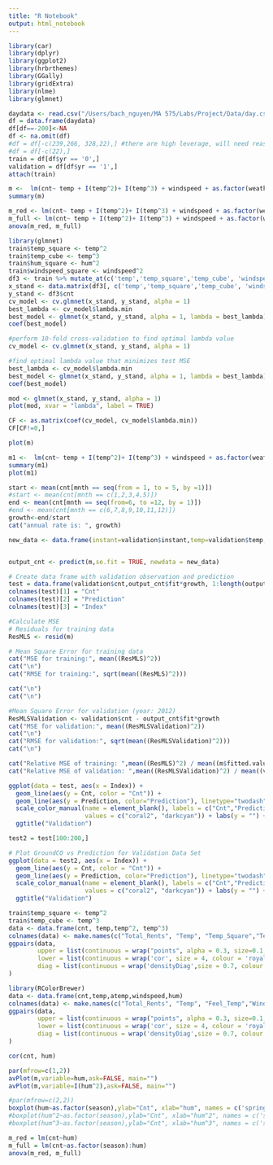 ```yaml
---
title: "R Notebook"
output: html_notebook
---
```


```r
library(car)
library(dplyr)
library(ggplot2)
library(hrbrthemes)
library(GGally)
library(gridExtra)
library(nlme)
library(glmnet)
```


```r
daydata <- read.csv("/Users/bach_nguyen/MA 575/Labs/Project/Data/day.csv",header=TRUE)
df = data.frame(daydata)
df[df==-200]<-NA
df <- na.omit(df)
#df = df[-c(239,266, 328,22),] #there are high leverage, will need reasons to justify removing
#df = df[-c(22),]
train = df[df$yr == '0',]
validation = df[df$yr == '1',]
attach(train)
```

```r
m <-  lm(cnt~ temp + I(temp^2)+ I(temp^3) + windspeed + as.factor(weathersit) + as.factor(season))
summary(m)
```

```r
m_red <- lm(cnt~ temp + I(temp^2)+ I(temp^3) + windspeed + as.factor(weathersit) + as.factor(season) )
m_full <- lm(cnt~ temp + I(temp^2)+ I(temp^3) + windspeed + as.factor(weathersit) + as.factor(season) + as.factor(season):(I(hum^3)))
anova(m_red, m_full)
```



```r
library(glmnet)
train$temp_square <- temp^2
train$temp_cube <- temp^3
train$hum_square <- hum^2
train$windspeed_square <- windspeed^2
df3 <- train %>% mutate_at(c('temp','temp_square','temp_cube', 'windspeed','hum_square','hum','cnt'), ~(scale(.) %>% as.vector))
x_stand <- data.matrix(df3[, c('temp','temp_square','temp_cube', 'windspeed','hum_square','hum')])
y_stand <- df3$cnt
cv_model <- cv.glmnet(x_stand, y_stand, alpha = 1)
best_lambda <- cv_model$lambda.min
best_model <- glmnet(x_stand, y_stand, alpha = 1, lambda = best_lambda)
coef(best_model)
```

```r
#perform 10-fold cross-validation to find optimal lambda value
cv_model <- cv.glmnet(x_stand, y_stand, alpha = 1)

#find optimal lambda value that minimizes test MSE
best_lambda <- cv_model$lambda.min
best_model <- glmnet(x_stand, y_stand, alpha = 1, lambda = best_lambda)
coef(best_model)
```


```r
mod <- glmnet(x_stand, y_stand, alpha = 1)
plot(mod, xvar = "lambda", label = TRUE)
```

```r
CF <- as.matrix(coef(cv_model, cv_model$lambda.min))
CF[CF!=0,]
```

```r
plot(m)
```


```r
m1 <-  lm(cnt~ temp + I(temp^2)+ I(temp^3) + windspeed + as.factor(weathersit) + as.factor(season) )
summary(m1)
plot(m1)
```


```r
start <- mean(cnt[mnth == seq(from = 1, to = 5, by =1)])
#start <- mean(cnt[mnth == c(1,2,3,4,5)])
end <- mean(cnt[mnth == seq(from=6, to =12, by = 1)])
#end <- mean(cnt[mnth == c(6,7,8,9,10,11,12)])
growth<-end/start
cat("annual rate is: ", growth)
```

```r
new_data <- data.frame(instant=validation$instant,temp=validation$temp, windspeed =validation$windspeed,hum=validation$hum, season =validation$season, weathersit=validation$weathersit, workingday=validation$workingday, mnth= validation$mnth, holiday = validation$holiday, weekday=validation$weekday, yr=validation$yr)


output_cnt <- predict(m,se.fit = TRUE, newdata = new_data)

# Create data frame with validation observation and prediction
test = data.frame(validation$cnt,output_cnt$fit*growth, 1:length(output_cnt$fit));
colnames(test)[1] = "Cnt"
colnames(test)[2] = "Prediction"
colnames(test)[3] = "Index"
```

```r
#Calculate MSE
# Residuals for training data
ResMLS <- resid(m)

# Mean Square Error for training data
cat("MSE for training:", mean((ResMLS)^2))
cat("\n")
cat("RMSE for training:", sqrt(mean((ResMLS)^2)))

cat("\n")
cat("\n")

#Mean Square Error for validation (year: 2012)
ResMLSValidation <- validation$cnt - output_cnt$fit*growth
cat("MSE for validation:", mean((ResMLSValidation)^2))
cat("\n")
cat("RMSE for validation:", sqrt(mean((ResMLSValidation)^2)))
cat("\n")
```

```r
cat("Relative MSE of training: ",mean((ResMLS)^2) / mean((m$fitted.values)^2),"\n" )
cat("Relative MSE of validation: ",mean((ResMLSValidation)^2) / mean((validation$cnt)^2),"\n") 
```

```r
ggplot(data = test, aes(x = Index)) +
  geom_line(aes(y = Cnt, color = "Cnt")) + 
  geom_line(aes(y = Prediction, color="Prediction"), linetype="twodash") +  
  scale_color_manual(name = element_blank(), labels = c("Cnt","Prediction"),
                     values = c("coral2", "darkcyan")) + labs(y = "") + 
  ggtitle("Validation")
```

```r
test2 = test[100:200,]

# Plot GroundCO vs Prediction for Validation Data Set 
ggplot(data = test2, aes(x = Index)) +
  geom_line(aes(y = Cnt, color = "Cnt")) + 
  geom_line(aes(y = Prediction, color="Prediction"), linetype="twodash") +  
  scale_color_manual(name = element_blank(), labels = c("Cnt","Prediction"),
                     values = c("coral2", "darkcyan")) + labs(y = "") +
  ggtitle("Validation")
```

```r
train$temp_square <- temp^2
train$temp_cube <- temp^3
data <- data.frame(cnt, temp,temp^2, temp^3)
colnames(data) <- make.names(c("Total_Rents", "Temp", "Temp_Square","Temp_Cube"))
ggpairs(data,
        upper = list(continuous = wrap("points", alpha = 0.3, size=0.1, colour = 'maroon' )),
        lower = list(continuous = wrap('cor', size = 4, colour = 'royalblue')),
        diag = list(continuous = wrap('densityDiag',size = 0.7, colour = "maroon"))
)

```


```r
library(RColorBrewer)
data <- data.frame(cnt,temp,atemp,windspeed,hum)
colnames(data) <- make.names(c("Total_Rents", "Temp", "Feel_Temp","Windspped","Humidity"))
ggpairs(data,
        upper = list(continuous = wrap("points", alpha = 0.3, size=0.1, colour = 'maroon' )),
        lower = list(continuous = wrap('cor', size = 4, colour = 'royalblue')),
        diag = list(continuous = wrap('densityDiag',size = 0.7, colour = "maroon"))
)
```


```r
cor(cnt, hum)
```


```r
par(mfrow=c(1,2))
avPlot(m,variable=hum,ask=FALSE, main="")
avPlot(m,variable=I(hum^2),ask=FALSE, main="")
```

```r
#par(mfrow=c(2,2))
boxplot(hum~as.factor(season),ylab="Cnt", xlab="hum", names = c('spring', 'summer', 'fall', 'winter') )
#boxplot(hum^2~as.factor(season),ylab="Cnt", xlab="hum^2", names = c('spring', 'summer', 'fall', 'winter') )
#boxplot(hum^3~as.factor(season),ylab="Cnt", xlab="hum^3", names = c('spring', 'summer', 'fall', 'winter') )
```

```r
m_red = lm(cnt~hum)
m_full = lm(cnt~as.factor(season):hum)
anova(m_red, m_full)
```


